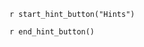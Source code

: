 ::: {.callout-tip #lck-13.00000 collapse=true}

`r start_hint_button("Hints")`

`r end_hint_button()`



:::
